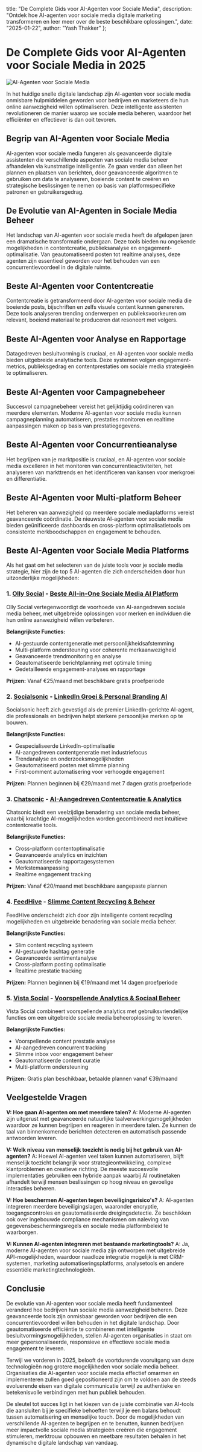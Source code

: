   title: "De Complete Gids voor AI-Agenten voor Sociale Media",
  description: "Ontdek hoe AI-agenten voor sociale media digitale marketing transformeren en leer meer over de beste beschikbare oplossingen.",
  date: "2025-01-22",
  author: "Yash Thakker"
};

# De Complete Gids voor AI-Agenten voor Sociale Media in 2025

![AI-Agenten voor Sociale Media](/images/blog-posts/ai-agent-for-social-media.jpeg)

In het huidige snelle digitale landschap zijn AI-agenten voor sociale media onmisbare hulpmiddelen geworden voor bedrijven en marketeers die hun online aanwezigheid willen optimaliseren. Deze intelligente assistenten revolutioneren de manier waarop we sociale media beheren, waardoor het efficiënter en effectiever is dan ooit tevoren.

## Begrip van AI-Agenten voor Sociale Media

AI-agenten voor sociale media fungeren als geavanceerde digitale assistenten die verschillende aspecten van sociale media beheer afhandelen via kunstmatige intelligentie. Ze gaan verder dan alleen het plannen en plaatsen van berichten, door geavanceerde algoritmen te gebruiken om data te analyseren, boeiende content te creëren en strategische beslissingen te nemen op basis van platformspecifieke patronen en gebruikersgedrag.

## De Evolutie van AI-Agenten in Sociale Media Beheer

Het landschap van AI-agenten voor sociale media heeft de afgelopen jaren een dramatische transformatie ondergaan. Deze tools bieden nu ongekende mogelijkheden in contentcreatie, publieksanalyse en engagement-optimalisatie. Van geautomatiseerd posten tot realtime analyses, deze agenten zijn essentieel geworden voor het behouden van een concurrentievoordeel in de digitale ruimte.

## Beste AI-Agenten voor Contentcreatie

Contentcreatie is getransformeerd door AI-agenten voor sociale media die boeiende posts, bijschriften en zelfs visuele content kunnen genereren. Deze tools analyseren trending onderwerpen en publieksvoorkeuren om relevant, boeiend materiaal te produceren dat resoneert met volgers.

## Beste AI-Agenten voor Analyse en Rapportage

Datagedreven besluitvorming is cruciaal, en AI-agenten voor sociale media bieden uitgebreide analytische tools. Deze systemen volgen engagement-metrics, publieksgedrag en contentprestaties om sociale media strategieën te optimaliseren.

## Beste AI-Agenten voor Campagnebeheer

Succesvol campagnebeheer vereist het gelijktijdig coördineren van meerdere elementen. Moderne AI-agenten voor sociale media kunnen campagneplanning automatiseren, prestaties monitoren en realtime aanpassingen maken op basis van prestatiegegevens.

## Beste AI-Agenten voor Concurrentieanalyse

Het begrijpen van je marktpositie is cruciaal, en AI-agenten voor sociale media excelleren in het monitoren van concurrentieactiviteiten, het analyseren van markttrends en het identificeren van kansen voor merkgroei en differentiatie.

## Beste AI-Agenten voor Multi-platform Beheer

Het beheren van aanwezigheid op meerdere sociale mediaplatforms vereist geavanceerde coördinatie. De nieuwste AI-agenten voor sociale media bieden geünificeerde dashboards en cross-platform optimalisatietools om consistente merkboodschappen en engagement te behouden.

## Beste AI-Agenten voor Sociale Media Platforms

Als het gaat om het selecteren van de juiste tools voor je sociale media strategie, hier zijn de top 5 AI-agenten die zich onderscheiden door hun uitzonderlijke mogelijkheden:

### 1. [Olly Social](https://olly.social) - [Beste All-in-One Sociale Media AI Platform](https://olly.social/features/ai-social-media-management)
Olly Social vertegenwoordigt de voorhoede van AI-aangedreven sociale media beheer, met uitgebreide oplossingen voor merken en individuen die hun online aanwezigheid willen verbeteren.

**Belangrijkste Functies:**
- AI-gestuurde contentgeneratie met persoonlijkheidsafstemming
- Multi-platform ondersteuning voor coherente merkaanwezigheid
- Geavanceerde trendmonitoring en analyse
- Geautomatiseerde berichtplanning met optimale timing
- Gedetailleerde engagement-analyses en rapportage

**Prijzen:** Vanaf €25/maand met beschikbare gratis proefperiode

### 2. [Socialsonic](https://socialsonic.ai) - [LinkedIn Groei & Personal Branding AI](https://socialsonic.ai/linkedin-growth)
Socialsonic heeft zich gevestigd als de premier LinkedIn-gerichte AI-agent, die professionals en bedrijven helpt sterkere persoonlijke merken op te bouwen.

**Belangrijkste Functies:**
- Gespecialiseerde LinkedIn-optimalisatie
- AI-aangedreven contentgeneratie met industriefocus
- Trendanalyse en onderzoeksmogelijkheden
- Geautomatiseerd posten met slimme planning
- First-comment automatisering voor verhoogde engagement

**Prijzen:** Plannen beginnen bij €29/maand met 7 dagen gratis proefperiode

### 3. [Chatsonic](https://writesonic.com/chat) - [AI-Aangedreven Contentcreatie & Analytics](https://writesonic.com/chat/social-media)
Chatsonic biedt een veelzijdige benadering van sociale media beheer, waarbij krachtige AI-mogelijkheden worden gecombineerd met intuïtieve contentcreatie tools.

**Belangrijkste Functies:**
- Cross-platform contentoptimalisatie
- Geavanceerde analytics en inzichten
- Geautomatiseerde rapportagesystemen
- Merkstemaanpassing
- Realtime engagement tracking

**Prijzen:** Vanaf €20/maand met beschikbare aangepaste plannen

### 4. [FeedHive](https://feedhive.io) - [Slimme Content Recycling & Beheer](https://feedhive.io/features/content-recycling)
FeedHive onderscheidt zich door zijn intelligente content recycling mogelijkheden en uitgebreide benadering van sociale media beheer.

**Belangrijkste Functies:**
- Slim content recycling systeem
- AI-gestuurde hashtag generatie
- Geavanceerde sentimentanalyse
- Cross-platform posting optimalisatie
- Realtime prestatie tracking

**Prijzen:** Plannen beginnen bij €19/maand met 14 dagen proefperiode

### 5. [Vista Social](https://vistasocial.com) - [Voorspellende Analytics & Sociaal Beheer](https://vistasocial.com/features/analytics)
Vista Social combineert voorspellende analytics met gebruiksvriendelijke functies om een uitgebreide sociale media beheeroplossing te leveren.

**Belangrijkste Functies:**
- Voorspellende content prestatie analyse
- AI-aangedreven concurrent tracking
- Slimme inbox voor engagement beheer
- Geautomatiseerde content curatie
- Multi-platform ondersteuning

**Prijzen:** Gratis plan beschikbaar, betaalde plannen vanaf €39/maand

## Veelgestelde Vragen

**V: Hoe gaan AI-agenten om met meerdere talen?**
A: Moderne AI-agenten zijn uitgerust met geavanceerde natuurlijke taalverwerkingsmogelijkheden waardoor ze kunnen begrijpen en reageren in meerdere talen. Ze kunnen de taal van binnenkomende berichten detecteren en automatisch passende antwoorden leveren.

**V: Welk niveau van menselijk toezicht is nodig bij het gebruik van AI-agenten?**
A: Hoewel AI-agenten veel taken kunnen automatiseren, blijft menselijk toezicht belangrijk voor strategieontwikkeling, complexe klantproblemen en creatieve richting. De meeste succesvolle implementaties gebruiken een hybride aanpak waarbij AI routinetaken afhandelt terwijl mensen beslissingen op hoog niveau en gevoelige interacties beheren.

**V: Hoe beschermen AI-agenten tegen beveiligingsrisico's?**
A: AI-agenten integreren meerdere beveiligingslagen, waaronder encryptie, toegangscontroles en geautomatiseerde dreigingsdetectie. Ze beschikken ook over ingebouwde compliance mechanismen om naleving van gegevensbeschermingsregels en sociale media platformbeleid te waarborgen.

**V: Kunnen AI-agenten integreren met bestaande marketingtools?**
A: Ja, moderne AI-agenten voor sociale media zijn ontworpen met uitgebreide API-mogelijkheden, waardoor naadloze integratie mogelijk is met CRM-systemen, marketing automatiseringsplatforms, analysetools en andere essentiële marketingtechnologieën.

## Conclusie

De evolutie van AI-agenten voor sociale media heeft fundamenteel veranderd hoe bedrijven hun sociale media aanwezigheid beheren. Deze geavanceerde tools zijn onmisbaar geworden voor bedrijven die een concurrentievoordeel willen behouden in het digitale landschap. Door geautomatiseerde efficiëntie te combineren met intelligente besluitvormingsmogelijkheden, stellen AI-agenten organisaties in staat om meer gepersonaliseerde, responsieve en effectieve sociale media engagement te leveren.

Terwijl we vorderen in 2025, belooft de voortdurende vooruitgang van deze technologieën nog grotere mogelijkheden voor sociale media beheer. Organisaties die AI-agenten voor sociale media effectief omarmen en implementeren zullen goed gepositioneerd zijn om te voldoen aan de steeds evoluerende eisen van digitale communicatie terwijl ze authentieke en betekenisvolle verbindingen met hun publiek behouden.

De sleutel tot succes ligt in het kiezen van de juiste combinatie van AI-tools die aansluiten bij je specifieke behoeften terwijl je een balans behoudt tussen automatisering en menselijke touch. Door de mogelijkheden van verschillende AI-agenten te begrijpen en te benutten, kunnen bedrijven meer impactvolle sociale media strategieën creëren die engagement stimuleren, merktrouw opbouwen en meetbare resultaten behalen in het dynamische digitale landschap van vandaag.